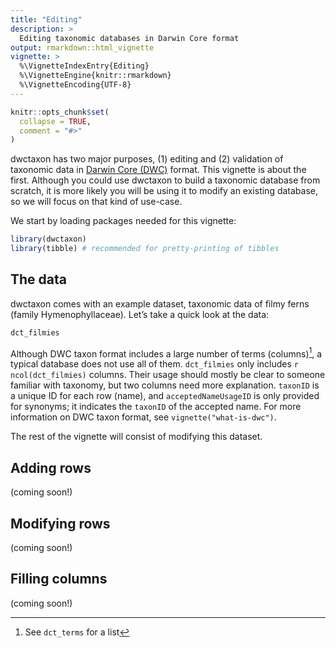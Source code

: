 ```yaml
---
title: "Editing"
description: >
  Editing taxonomic databases in Darwin Core format
output: rmarkdown::html_vignette
vignette: >
  %\VignetteIndexEntry{Editing}
  %\VignetteEngine{knitr::rmarkdown}
  %\VignetteEncoding{UTF-8}
---
```


```r
knitr::opts_chunk$set(
  collapse = TRUE,
  comment = "#>"
)
```

dwctaxon has two major purposes, (1) editing and (2) validation of taxonomic data in [Darwin Core (DWC)](https://dwc.tdwg.org/terms/#taxon) format. This vignette is about the first. Although you could use dwctaxon to build a taxonomic database from scratch, it is more likely you will be using it to modify an existing database, so we will focus on that kind of use-case.

We start by loading packages needed for this vignette:

```r
library(dwctaxon)
library(tibble) # recommended for pretty-printing of tibbles
```

## The data

dwctaxon comes with an example dataset, taxonomic data of filmy ferns (family Hymenophyllaceae). Let's take a quick look at the data:

```r
dct_filmies
```

Although DWC taxon format includes a large number of terms (columns)^[See `dct_terms` for a list], a typical database does not use all of them. `dct_filmies` only includes `r ncol(dct_filmies)` columns. Their usage should mostly be clear to someone familiar with taxonomy, but two columns need more explanation. `taxonID` is a unique ID for each row (name), and `acceptedNameUsageID` is only provided for synonyms; it indicates the `taxonID` of the accepted name. For more information on DWC taxon format, see `vignette("what-is-dwc")`.

The rest of the vignette will consist of modifying this dataset.

## Adding rows

(coming soon!)

## Modifying rows

(coming soon!)

## Filling columns

(coming soon!)
